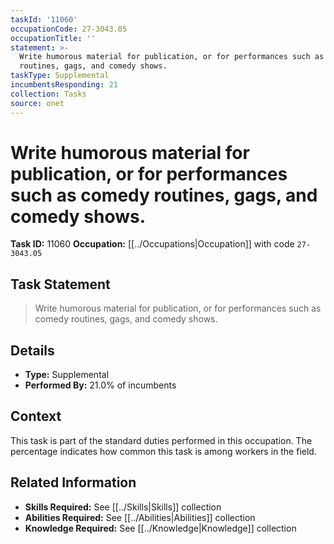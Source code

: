 ```yaml
---
taskId: '11060'
occupationCode: 27-3043.05
occupationTitle: ''
statement: >-
  Write humorous material for publication, or for performances such as comedy
  routines, gags, and comedy shows.
taskType: Supplemental
incumbentsResponding: 21
collection: Tasks
source: onet
---
```

# Write humorous material for publication, or for performances such as comedy routines, gags, and comedy shows.

**Task ID:** 11060
**Occupation:** [[../Occupations|Occupation]] with code `27-3043.05`

## Task Statement

> Write humorous material for publication, or for performances such as comedy routines, gags, and comedy shows.

## Details

- **Type:** Supplemental
- **Performed By:** 21.0% of incumbents

## Context

This task is part of the standard duties performed in this occupation. The percentage indicates how common this task is among workers in the field.

## Related Information

- **Skills Required:** See [[../Skills|Skills]] collection
- **Abilities Required:** See [[../Abilities|Abilities]] collection
- **Knowledge Required:** See [[../Knowledge|Knowledge]] collection
